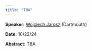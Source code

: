 ```yaml
---
title: "TBA"
---
```

**Speaker:** [Wojciech Jarosz](https://cs.dartmouth.edu/~wjarosz/) (Dartmouth)

**Date:** 10/22/24

**Abstract:** TBA